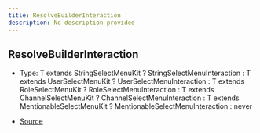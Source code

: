 ```yaml
---
title: ResolveBuilderInteraction
description: No description provided
---
```


## ResolveBuilderInteraction

- Type: T extends StringSelectMenuKit ? StringSelectMenuInteraction : T extends UserSelectMenuKit ? UserSelectMenuInteraction : T extends RoleSelectMenuKit ? RoleSelectMenuInteraction : T extends ChannelSelectMenuKit ? ChannelSelectMenuInteraction : T extends MentionableSelectMenuKit ? MentionableSelectMenuInteraction : never

- [Source](https://github.com/underctrl-io/commandkit/blob/e7997746676c2b18be64230c918cb998973d18b5/packages/commandkit/src/components/v1/select-menu/SelectMenu.ts#L51)